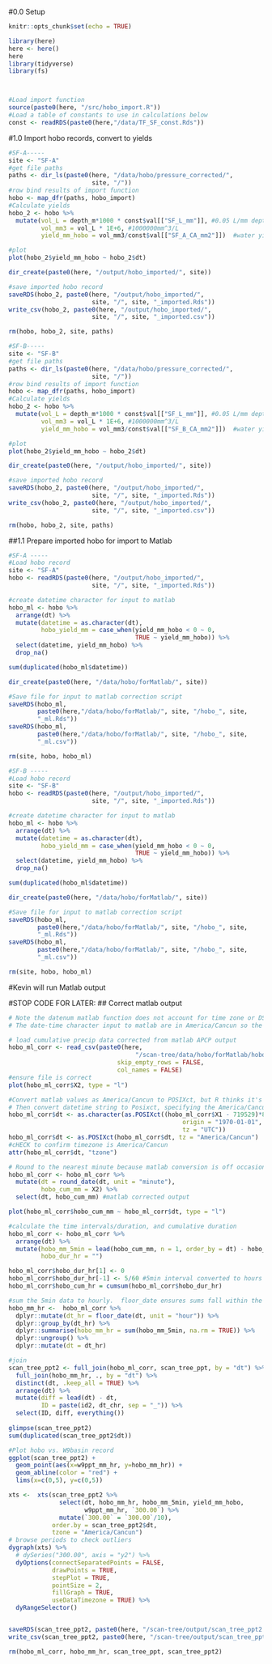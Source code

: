 
#0.0 Setup
```r
knitr::opts_chunk$set(echo = TRUE)

library(here)
here <- here()
here
library(tidyverse)
library(fs)



#Load import function
source(paste0(here, "/src/hobo_import.R"))
#Load a table of constants to use in calculations below
const <- readRDS(paste0(here,"/data/TF_SF_const.Rds"))
```


#1.0 Import hobo records, convert to yields
```r

#SF-A-----
site <- "SF-A"
#get file paths
paths <- dir_ls(paste0(here, "/data/hobo/pressure_corrected/",
                       site, "/"))
#row bind results of import function
hobo <- map_dfr(paths, hobo_import)
#Calculate yields
hobo_2 <- hobo %>% 
  mutate(vol_L = depth_m*1000 * const$val[["SF_L_mm"]], #0.05 L/mm depth in bucket
         vol_mm3 = vol_L * 1E+6, #1000000mm^3/L
         yield_mm_hobo = vol_mm3/const$val[["SF_A_CA_mm2"]])  #water yield normalized to tree canopy area 

#plot
plot(hobo_2$yield_mm_hobo ~ hobo_2$dt)

dir_create(paste0(here, "/output/hobo_imported/", site))

#save imported hobo record
saveRDS(hobo_2, paste0(here, "/output/hobo_imported/",
                       site, "/", site, "_imported.Rds"))
write_csv(hobo_2, paste0(here, "/output/hobo_imported/",
                       site, "/", site, "_imported.csv"))

rm(hobo, hobo_2, site, paths)

#SF-B-----
site <- "SF-B"
#get file paths
paths <- dir_ls(paste0(here, "/data/hobo/pressure_corrected/",
                       site, "/"))
#row bind results of import function
hobo <- map_dfr(paths, hobo_import)
#Calculate yields
hobo_2 <- hobo %>% 
  mutate(vol_L = depth_m*1000 * const$val[["SF_L_mm"]], #0.05 L/mm depth in bucket
         vol_mm3 = vol_L * 1E+6, #1000000mm^3/L
         yield_mm_hobo = vol_mm3/const$val[["SF_B_CA_mm2"]])  #water yield normalized to tree canopy area 

#plot
plot(hobo_2$yield_mm_hobo ~ hobo_2$dt)

dir_create(paste0(here, "/output/hobo_imported/", site))

#save imported hobo record
saveRDS(hobo_2, paste0(here, "/output/hobo_imported/",
                       site, "/", site, "_imported.Rds"))
write_csv(hobo_2, paste0(here, "/output/hobo_imported/",
                       site, "/", site, "_imported.csv"))

rm(hobo, hobo_2, site, paths)
```



##1.1 Prepare imported hobo for import to Matlab
```r
#SF-A -----
#Load hobo record
site <- "SF-A"
hobo <- readRDS(paste0(here, "/output/hobo_imported/",
                       site, "/", site, "_imported.Rds"))

#create datetime character for input to matlab 
hobo_ml <- hobo %>%
  arrange(dt) %>% 
  mutate(datetime = as.character(dt),
         hobo_yield_mm = case_when(yield_mm_hobo < 0 ~ 0,
                                   TRUE ~ yield_mm_hobo)) %>% 
  select(datetime, yield_mm_hobo) %>% 
  drop_na()

sum(duplicated(hobo_ml$datetime))

dir_create(paste0(here, "/data/hobo/forMatlab/", site))

#Save file for input to matlab correction script
saveRDS(hobo_ml,
        paste0(here,"/data/hobo/forMatlab/", site, "/hobo_", site,
        "_ml.Rds"))
saveRDS(hobo_ml,
        paste0(here,"/data/hobo/forMatlab/", site, "/hobo_", site,
        "_ml.csv"))

rm(site, hobo, hobo_ml)

#SF-B -----
#Load hobo record
site <- "SF-B"
hobo <- readRDS(paste0(here, "/output/hobo_imported/",
                       site, "/", site, "_imported.Rds"))

#create datetime character for input to matlab 
hobo_ml <- hobo %>%
  arrange(dt) %>% 
  mutate(datetime = as.character(dt),
         hobo_yield_mm = case_when(yield_mm_hobo < 0 ~ 0,
                                   TRUE ~ yield_mm_hobo)) %>% 
  select(datetime, yield_mm_hobo) %>% 
  drop_na()

sum(duplicated(hobo_ml$datetime))

dir_create(paste0(here, "/data/hobo/forMatlab/", site))

#Save file for input to matlab correction script
saveRDS(hobo_ml,
        paste0(here,"/data/hobo/forMatlab/", site, "/hobo_", site,
        "_ml.Rds"))
saveRDS(hobo_ml,
        paste0(here,"/data/hobo/forMatlab/", site, "/hobo_", site,
        "_ml.csv"))

rm(site, hobo, hobo_ml)
```



#Kevin will run Matlab output

#STOP CODE FOR LATER:
## Correct matlab output
```r
# Note the datenum matlab function does not account for time zone or DST.
# The date-time character input to matlab are in America/Cancun so the output numbers are also America/Cancun

# load cumulative precip data corrected from matlab APCP output
hobo_ml_corr <- read_csv(paste0(here,
                                   "/scan-tree/data/hobo/forMatlab/hoboPPTcorr.csv"),
                              skip_empty_rows = FALSE,
                              col_names = FALSE)
#ensure file is correct
plot(hobo_ml_corr$X2, type = "l")

#Convert matlab values as America/Cancun to POSIXct, but R thinks it's in UTC, so format as character first
# Then convert datetime string to Posixct, specifying the America/Cancun timezone
hobo_ml_corr$dt <- as.character(as.POSIXct((hobo_ml_corr$X1 - 719529)*86400,
                                                origin = "1970-01-01",
                                                tz = "UTC"))
hobo_ml_corr$dt <- as.POSIXct(hobo_ml_corr$dt, tz = "America/Cancun")
#cHECK to confirm timezone is America/Cancun
attr(hobo_ml_corr$dt, "tzone")

# Round to the nearest minute because matlab conversion is off occasionally by a second
hobo_ml_corr <- hobo_ml_corr %>% 
  mutate(dt = round_date(dt, unit = "minute"),
         hobo_cum_mm = X2) %>% 
  select(dt, hobo_cum_mm) #matlab corrected output

plot(hobo_ml_corr$hobo_cum_mm ~ hobo_ml_corr$dt, type = "l")

#calculate the time intervals/duration, and cumulative duration 
hobo_ml_corr <- hobo_ml_corr %>% 
  arrange(dt) %>% 
  mutate(hobo_mm_5min = lead(hobo_cum_mm, n = 1, order_by = dt) - hobo_cum_mm,
         hobo_dur_hr = "")

hobo_ml_corr$hobo_dur_hr[1] <- 0
hobo_ml_corr$hobo_dur_hr[-1] <- 5/60 #5min interval converted to hours
hobo_ml_corr$hobo_cum_hr = cumsum(hobo_ml_corr$hobo_dur_hr)

#sum the 5min data to hourly.  floor_date ensures sums fall within the hour and do not indicate precipitation that fell in the preceeding hour.
hobo_mm_hr <-  hobo_ml_corr %>% 
  dplyr::mutate(dt_hr = floor_date(dt, unit = "hour")) %>% 
  dplyr::group_by(dt_hr) %>% 
  dplyr::summarise(hobo_mm_hr = sum(hobo_mm_5min, na.rm = TRUE)) %>%
  dplyr::ungroup() %>% 
  dplyr::mutate(dt = dt_hr)

#join
scan_tree_ppt2 <- full_join(hobo_ml_corr, scan_tree_ppt, by = "dt") %>% 
  full_join(hobo_mm_hr, ., by = "dt") %>% 
  distinct(dt, .keep_all = TRUE) %>% 
  arrange(dt) %>% 
  mutate(diff = lead(dt) - dt,
         ID = paste(id2, dt_chr, sep = "_")) %>% 
  select(ID, diff, everything())
 
glimpse(scan_tree_ppt2)
sum(duplicated(scan_tree_ppt2$dt))

#Plot hobo vs. W9basin record
ggplot(scan_tree_ppt2) +
  geom_point(aes(x=w9ppt_mm_hr, y=hobo_mm_hr)) +
  geom_abline(color = "red") +
  lims(x=c(0,5), y=c(0,5))

xts <-  xts(scan_tree_ppt2 %>%
              select(dt, hobo_mm_hr, hobo_mm_5min, yield_mm_hobo,
                     w9ppt_mm_hr, `300.00`) %>% 
              mutate(`300.00` = `300.00`/10),
            order.by = scan_tree_ppt2$dt,
            tzone = "America/Cancun")
# browse periods to check outliers
dygraph(xts) %>% 
  # dySeries("300.00", axis = "y2") %>% 
  dyOptions(connectSeparatedPoints = FALSE,
            drawPoints = TRUE,
            stepPlot = TRUE,
            pointSize = 2,
            fillGraph = TRUE,
            useDataTimezone = TRUE) %>%
  dyRangeSelector()


saveRDS(scan_tree_ppt2, paste0(here, "/scan-tree/output/scan_tree_ppt2.Rds"))
write_csv(scan_tree_ppt2, paste0(here, "/scan-tree/output/scan_tree_ppt2.csv"))

rm(hobo_ml_corr, hobo_mm_hr, scan_tree_ppt, scan_tree_ppt2)
```




